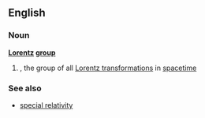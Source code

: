 ==English==
===Noun===
{{wikipedia}}
'''[[Lorentz]] [[group]]'''
#{{physics}},{{mathematics}} the group of all [[Lorentz transformation]]s in [[spacetime]]
===See also===
*[[special relativity]]